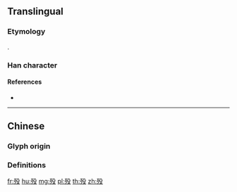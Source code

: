 {{character info/new}}
{{also|歿}}

==Translingual==

===Etymology===
{{Han simp|歿|f=勹|t=𠘧}}.

===Han character===
{{Han char|rn=78|rad=歹|as=04|sn=8|four=|canj=MNHNE|ids=⿰歹殳}}

====References====
* {{Han ref|kx=0579.331|dkj=16386|hdz=21382.180|uh=6B81|ud=27521}}

----

==Chinese==

===Glyph origin===
{{Han etym}}

===Definitions===
{{zh-see|歿}}

[[fr:殁]]
[[hu:殁]]
[[mg:殁]]
[[pl:殁]]
[[th:殁]]
[[zh:殁]]